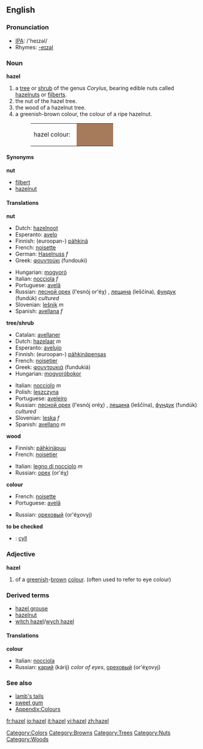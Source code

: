 {{see|Hazel}}
{{wikipedia}}
==English==

=== Pronunciation ===
*[[w:IPA|IPA]]: /'heɪzəl/
*Rhymes: [[Rhymes:English:-eɪzəl|-eɪzəl]]

===Noun===
'''hazel'''
#a [[tree]] or [[shrub]] of the genus ''Corylus'', bearing edible nuts called [[hazelnut]]s or [[filbert]]s.
#the nut of the hazel tree.
#the wood of a hazelnut tree.
#a greenish-brown colour, the colour of a ripe hazelnut.
#:<table><tr><td>hazel colour: &nbsp;</td><td bgcolor="#A67B5B" width="80">&nbsp; </td></tr></table>

====Synonyms====
'''nut'''
*[[filbert]]
*[[hazelnut]]

====Translations====
'''nut'''
{{top}}
*Dutch: [[hazelnoot]]
*Esperanto: [[avelo]]
*Finnish: (euroopan-) [[pähkinä]]
*French: [[noisette]] {{f}}
*German: [[Haselnuss]] ''f''
*Greek: [[φουντούκι]] (fundouki) {{n}}
{{mid}}
*Hungarian: [[mogyoró]]
*Italian: [[nocciola]] ''f''
*Portuguese: [[avelã]] {{f}}
*Russian: [[лесной орех]] (l'esnój or'éχ) {{m}}, [[лещина]] (leščína), [[фундук]] (fundúk) {{m}} ''cultured''
*Slovenian: [[lešnik]] ''m''
*Spanish: [[avellana]] ''f''
{{bottom}}

'''tree/shrub'''
{{top}}
*Catalan: [[avellaner]] 
*Dutch: [[hazelaar]] ''m''
*Esperanto: [[avelujo]] 
*Finnish: (euroopan-) [[pähkinä]][[pensas]]
*French: [[noisetier]] {{m}}
*Greek: [[φουντουκιά]] (fundukiá) {{f}}
*Hungarian: [[mogyoró]][[bokor]]
{{mid}}
*Italian: [[nocciolo]] ''m''
*Polish: [[leszczyna]]
*Portuguese: [[aveleiro]] {{m}}
*Russian: [[лесной орех]] (l'esnój oréχ) {{m}}, [[лещина]] (leščína), [[фундук]] (fundúk) {{m}} ''cultured''
*Slovenian: [[leska]] ''f''
*Spanish: [[avellano]] ''m'' 
{{bottom}}

'''wood'''
{{top}}
*Finnish: [[pähkinäpuu]]
*French: [[noisetier]] {{m}}
{{mid}}
*Italian: [[legno di nocciolo]] ''m''
*Russian: [[орех]] (or'éχ) {{m}} 
{{bottom}}

'''colour'''
{{top}}
*French: [[noisette]] {{f}}
*Portuguese: [[avelã]] {{f}}
{{mid}}
*Russian: [[ореховый]] (or'éχovyj) {{m}}
{{bottom}}

'''to be checked'''
*{{ttbc|Welsh}}: [[cyll]] {{g|Welsh}}

===Adjective===
'''hazel'''
#of a [[greenish]]-[[brown]] [[colour]]. (often used to refer to eye colour)

===Derived terms===
*[[hazel grouse]]
*[[hazelnut]]
*[[witch hazel]]/[[wych hazel]]

====Translations====
'''colour'''
{{top}}
*Italian: [[nocciola]] 
*Russian: [[карий]] (kárij) ''color of eyes'', [[ореховый]] (or'éχovyj)
{{mid}}
{{bottom}}

===See also===
*[[lamb's tails]]
*[[sweet gum]]
*[[Wiktionary_Appendix:Colours|Appendix:Colours]]

[[Category:Colors]]
[[Category:Browns]]
[[Category:Trees]]
[[Category:Nuts]]
[[Category:Woods]]

[[fr:hazel]]
[[io:hazel]]
[[it:hazel]]
[[vi:hazel]]
[[zh:hazel]]